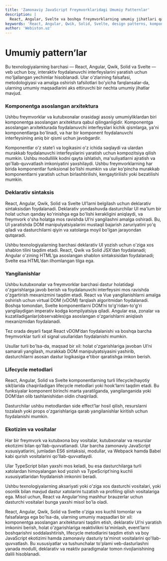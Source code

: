 ```yaml
---
title: 'Zamonaviy JavaScript Freymvorklaridagi Umumiy Patternlar'
description: |
  React, Angular, Svelte va boshqa freymvorklarning umumiy jihatlari qanday? Komponentga asoslangan arxitektura, deklarativ sintaksis va reaktivlik haqida bilib oling.
keywords: 'React, Angular, Qwik, Solid, Svelte, design patterns, komponentlar, deklarativ, reaktivlik, lifecycle, ekotizim, webiston'
author: 'Webiston.uz'
---
```


# Umumiy pattern’lar

Bu texnologiyalarning barchasi — React, Angular, Qwik, Solid va Svelte — veb uchun boy, interaktiv foydalanuvchi interfeyslarini yaratish uchun mo'ljallangan yechimlar hisoblanadi. Ular o'zlarining falsafasi, metodologiyasi va amalga oshirish tafsilotlari bo'yicha farqlansalar-da, ularning umumiy maqsadlarini aks ettiruvchi bir nechta umumiy jihatlar mavjud.

### Komponentga asoslangan arxitektura

Ushbu freymvorklar va kutubxonalar orasidagi asosiy umumiyliklardan biri komponentga asoslangan arxitektura qabul qilinganligidir. Komponentga asoslangan arxitekturada foydalanuvchi interfeyslari kichik qismlarga, ya'ni komponentlarga bo'linadi, va har bir komponent foydalanuvchi interfeysining aniq bir qismi uchun javobgardir.

Komponentlar o'z state’i va logikasini o'z ichida saqlaydi va ulardan murakkab foydalanuvchi interfeyslarini yaratish uchun kompozitsiya qilish mumkin. Ushbu modullilik kodni qayta ishlatish, ma'suliyatlarni ajratish va qo'llab-quvvatlash imkoniyatini yaxshilaydi. Ushbu freymvorklarning har birida komponentlar funksional bo'lishi mumkin va ular ko'pincha murakkab komponentlarni yaratish uchun birlashtirilishi, kengaytirilishi yoki bezatilishi mumkin.

### Deklarativ sintaksis

React, Angular, Qwik, Solid va Svelte UI’larni belgilash uchun deklarativ sintaksisdan foydalanadi. Deklarativ yondashuvda dasturchilar UI ma'lum bir holat uchun qanday ko'rinishga ega bo'lishi kerakligini aniqlaydi, va freymvork o'sha holatga mos ravishda UI’ni yangilashni amalga oshiradi. Bu, UI yaratishda DOM manipulyatsiyalarini mustaqil bajarish zaruriyatini yo'q qiladi va dasturchilarni qiyin va xatolarga moyil bo'lgan jarayondan qutqaradi.

Ushbu texnologiyalarning barchasi deklarativ UI yozish uchun o'ziga xos shablon tilini taqdim etadi. React, Qwik va Solid JSX’dan foydalanadi; Angular o'zining HTML’ga asoslangan shablon sintaksisidan foydalanadi; Svelte esa HTML’dan ilhomlangan tilga ega.

### Yangilanishlar

Ushbu kutubxonalar va freymvorklar barchasi dastur holatidagi o'zgarishlarga javob berish va foydalanuvchi interfeysini mos ravishda o'zgartirish mexanizmini taqdim etadi. React va Vue yangilanishlarni amalga oshirish uchun virtual DOM (vDOM) farqlash algoritmidan foydalanadi. Boshqa tomondan, Svelte komponentlarni DOM’ni to'g'ridan-to'g'ri yangilaydigan imperativ kodga kompilyatsiya qiladi. Angular esa, zonalar va kuzatiladiganlar(observables)ga asoslangan o'zgarishlarni aniqlash mexanizmidan foydalanadi.

Tez orada deyarli faqat React vDOM’dan foydalanishi va boshqa barcha freymvorklar turli xil signal usullaridan foydalanishi mumkin.

Usullar turli bo'lsa-da, maqsad bir xil: holat o'zgarishlariga javoban UI’ni samarali yangilash, murakkab DOM manipulyatsiyasini yashirib, dasturchilarni asosan dastur logikasiga e'tibor qaratishga imkon berish.

### Lifecycle metodlari

React, Angular, Solid va Svelte komponentlarning turli lifecycle(hayotiy sikl)larida chaqiriladigan lifecycle metodlari yoki hook’larni taqdim etadi. Bu funksiyalar komponent birinchi marta yaratilganda, yangilanganida yoki DOM’dan olib tashlanishidan oldin chaqiriladi.

Dasturchilar ushbu metodlardan side effect’lar hosil qilish, resurslarni tozalash yoki props o'zgarishlariga qarab yangilanishlar kiritish uchun foydalanishi mumkin.

### Ekotizim va vositalar

Har bir freymvork va kutubxona boy vositalar, kutubxonalar va resurslar ekotizimi bilan qo'llab-quvvatlanadi. Ular barcha zamonaviy JavaScript xususiyatlarini, jumladan ES6 sintaksisi, modullar, va Webpack hamda Babel kabi qurish vositalarini qo'llab-quvvatlaydi.

Ular TypeScript bilan yaxshi mos keladi, bu esa dasturchilarga turli xatolardan himoyalangan kod yozish va TypeScript’ning kuchli xususiyatlaridan foydalanish imkonini beradi.

Ushbu texnologiyalarning aksariyati yoki o'ziga xos dasturchi vositalari, yoki osonlik bilan mavjud dastur xatolarini tuzatish va profiling qilish vositalariga ega. Misol uchun, React va Angular’ning mashhur brauzerlar uchun dasturchi vositalari bunga yaxshi misol bo'la oladi.

React, Angular, Qwik, Solid va Svelte o'ziga xos kuchli tomonlar va falsafalarga ega bo'lsa-da, ularning umumiy maqsadlari bir xil: komponentga asoslangan arxitekturani taqdim etish, deklarativ UI’ni yaratish imkonini berish, holat o'zgarishlariga reaktivlikni ta'minlash, event’larni boshqarishni soddalashtirish, lifecycle metodlarini taqdim etish va boy JavaScript ekotizimi hamda zamonaviy dasturiy ta'minot vositalarini qo'llab-quvvatlash. Bu xususiyatlar va tushunchalar to'plami veb-dasturlashni yanada modulli, deklarativ va reaktiv paradigmalar tomon rivojlanishining dalili hisoblanadi.
